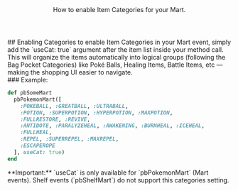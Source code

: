 <Header title="Item Categories">
  How to enable Item Categories for your Mart.
</Header>
## Enabling Categories 
to enable Item Categories in your Mart event, simply add the `useCat: true` argument after the item list inside your method call.
<br/>
This will organize the items automatically into logical groups (following the Bag Pocket Categories) like Poké Balls, Healing Items, Battle Items, etc — making the shopping UI easier to navigate.
<br/>
### Example:

```ruby
def pbSomeMart
  pbPokemonMart([
    :POKEBALL, :GREATBALL, :ULTRABALL,
    :POTION, :SUPERPOTION, :HYPERPOTION, :MAXPOTION,
    :FULLRESTORE, :REVIVE,
    :ANTIDOTE, :PARALYZEHEAL, :AWAKENING, :BURNHEAL, :ICEHEAL,
    :FULLHEAL,
    :REPEL, :SUPERREPEL, :MAXREPEL,
    :ESCAPEROPE
  ], useCat: true)
end
```
<Callout type="attention">
  **<Rd>Important:</Rd>** `useCat` is only available for `pbPokemonMart` (Mart events). Shelf events (`pbShelfMart`) do <Rd>not</Rd> support this categories setting.
</Callout>